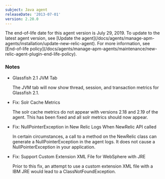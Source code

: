 ```yaml
---
subject: Java agent
releaseDate: '2013-07-01'
version: 2.20.0
---
```


<Callout variant="important">
  The end-of-life date for this agent version is July 29, 2019. To update to the latest agent version, see [Update the agent](/docs/agents/manage-apm-agents/installation/update-new-relic-agent). For more information, see [End-of-life policy](/docs/agents/manage-apm-agents/maintenance/new-relic-agent-plugin-end-life-policy).
</Callout>

### Notes

* Glassfish 2.1 JVM Tab

  The JVM tab will now show thread, session, and transaction metrics for Glassfish 2.1.
* Fix: Solr Cache Metrics

  The solr cache metrics do not appear with versions 2.18 and 2.19 of the agent. This has been fixed and all solr metrics should now appear.
* Fix: NullPointerException in New Relic Logs When NewRelic API called

  In certain circumstances, a call to a method on the NewRelic class can generate a NullPointerException in the agent logs. It does not cause a NullPointerException in your application.
* Fix: Support Custom Extension XML File for WebSphere with JRE

  Prior to this fix, an attempt to use a custom extension XML file with a IBM JRE would lead to a ClassNotFoundException.
